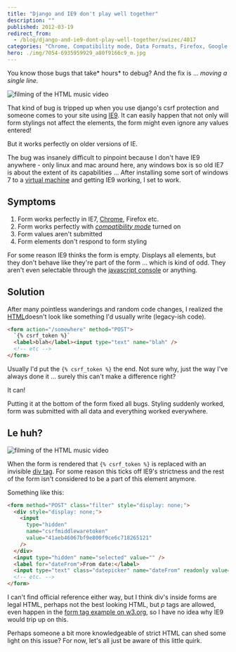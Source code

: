 ```yaml
---
title: "Django and IE9 don't play well together"
description: ""
published: 2012-03-19
redirect_from:
  - /blog/django-and-ie9-dont-play-well-together/swizec/4017
categories: "Chrome, Compatibility mode, Data Formats, Firefox, Google Chrome, HTML, Internet Explorer 9, Microsoft, Uncategorized"
hero: ./img/7054-6935959929_a80f9166c9_m.jpg
---
```


You know those bugs that take* hours* to debug? And the fix is ... _moving a single line._

![filming of the HTML music video](./img/7054-6935959929_a80f9166c9_m.jpg)

That kind of bug is tripped up when you use django's csrf protection and someone comes to your site using [IE9](http://ie9.com). It can easily happen that not only will form stylings not affect the elements, the form might even ignore any values entered!

But it works perfectly on older versions of IE.

The bug was insanely difficult to pinpoint because I don't have IE9 anywhere - only linux and mac around here, any windows box is so old IE7 is about the extent of its capabilities ... After installing some sort of windows 7 to a [virtual machine](http://en.wikipedia.org/wiki/Virtual_machine) and getting IE9 working, I set to work.

## Symptoms

1.  Form works perfectly in IE7, [Chrome](http://www.google.com/chrome), Firefox etc.
2.  Form works perfectly with _[compatibility mode](http://en.wikipedia.org/wiki/Compatibility_mode)_ turned on
3.  Form values aren't submitted
4.  Form elements don't respond to form styling

For some reason IE9 thinks the form is empty. Displays all elements, but they don't behave like they're part of the form ... which is kind of odd. They aren't even selectable through the [javascript console](http://www.mozilla.com/firefox/) or anything.

## Solution

After many pointless wanderings and random code changes, I realized the [HTML](http://en.wikipedia.org/wiki/HTML "HTML")doesn't look like something I'd usually write (legacy-ish code).

```html
<form action="/somewhere" method="POST">
  `{% csrf_token %}`
  <label>blah</label><input type="text" name="blah" />
  <!-- etc -->
</form>
```

Usually I'd put the `{% csrf_token %}` the end. Not sure why, just the way I've always done it ... surely this can't make a difference right?

It can!

Putting it at the bottom of the form fixed all bugs. Styling suddenly worked, form was submitted with all data and everything worked everywhere.

## Le huh?

![filming of the HTML music video](./img/7204-6935959333_484df58faa_m.jpg)

When the form is rendered that `{% csrf_token %}` is replaced with an invisible [div tag](http://en.wikipedia.org/wiki/Span_and_div). For some reason this ticks off IE9's strictness and the rest of the form isn't considered to be a part of this element anymore.

Something like this:

```html
<form method="POST" class="filter" style="display: none;">
  <div style="display: none;">
    <input
      type="hidden"
      name="csrfmiddlewaretoken"
      value="41aeb46067bf9e800f9ce6c718265121"
    />
  </div>
  <input type="hidden" name="selected" value="" />
  <label for="dateFrom">From date:</label>
  <input type="text" class="datepicker" name="dateFrom" readonly value="" />
  <!-- etc. -->
</form>
```

I can't find official reference either way, but I think div's inside forms are legal HTML, perhaps not the best looking HTML, but _p_ tags are allowed, even happen in the [form tag example on w3.org](http://www.w3.org/TR/html401/interact/forms.html#h-17.4.2), so I have no idea why IE9 would trip up on this.

Perhaps someone a bit more knowledgeable of strict HTML can shed some light on this issue? For now, let's all just be aware of this little quirk.
